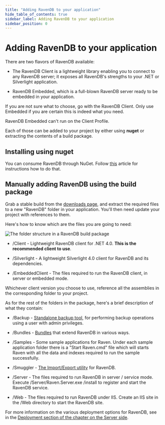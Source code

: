 ```yaml
---
title: "Adding RavenDB to your application"
hide_table_of_contents: true
sidebar_label: Adding RavenDB to your application
sidebar_position: 0
---
```



# Adding RavenDB to your application

There are two flavors of RavenDB available:

* The RavenDB Client is a lightweight library enabling you to connect to any RavenDB server; it exposes all RavenDB's strengths to your .NET or Silverlight application.

* RavenDB Embedded, which is a full-blown RavenDB server ready to be embedded in your application.

If you are not sure what to choose, go with the RavenDB Client. Only use Embedded if you are certain this is indeed what you need.

<Admonition type="note" title="Note">
RavenDB Embedded can't run on the Client Profile.
</Admonition>

Each of those can be added to your project by either using **nuget** or extracting the contents of a build package.

## Installing using nuget

You can consume RavenDB through NuGet. Follow [this](https://ravendb.net/docs/intro/quickstart/adding-ravendb-through-nuget?version=2.0) article for instructions how to do that.

## Manually adding RavenDB using the build package

Grab a stable build from the [downloads page](https://ravendb.net/download), and extract the required files to a new "RavenDB" folder in your application. You'll then need update your project with references to them.

Here's how to know which are the files you are going to need:

![The folder structure in a RavenDB build package](./assets/build_package.png)

* /Client - Lightweight RavenDB client for .NET 4.0. **This is the recommended client to use**.

* /Silverlight - A lightweight Silverlight 4.0 client for RavenDB and its dependencies.

* /EmbeddedClient - The files required to run the RavenDB client, in server or embedded mode.

Whichever client version you choose to use, reference all the assemblies in the corresponding folder to your project.

As for the rest of the folders in the package, here's a brief description of what they contain:

* /Backup - [Standalone backup tool](../../server/administration/backup-restore.mdx), for performing backup operations using a user with admin privileges.

* /Bundles - [Bundles](../../server/extending/bundles.mdx) that extend RavenDB in various ways.

* /Samples - Some sample applications for Raven. Under each sample application folder there is a "Start Raven.cmd" file which will starts Raven with all the data and indexes required to run the sample successfully.

* /Smuggler - [The Import/Export utility](../../server/administration/export-import.mdx) for RavenDB.

* /Server - The files required to run RavenDB in server / service mode. Execute /Server/Raven.Server.exe /install to register and start the RavenDB service.

* /Web - The files required to run RavenDB under IIS. Create an IIS site in the /Web directory to start the RavenDB site.

For more information on the various deployment options for RavenDB, see in the [Deployment section of the chapter on the Server side](../../server/deployment.mdx).
